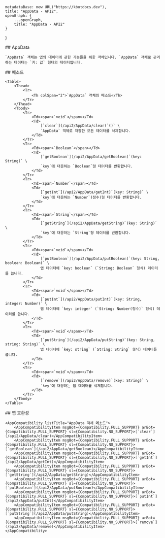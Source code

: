 
    metadataBase: new URL("https://kbotdocs.dev"),
    title: "AppData - API2",
    openGraph: {
        ...openGraph,
        title: "AppData - API2"
    }
}

<Section>
    ## AppData

    `AppData` 객체는 앱의 데이터에 관한 기능들을 위한 객체입니다. `AppData` 객체로 관리하는 데이터는 `키: 값` 형태의 데이터입니다.
</Section>
<Section>
    ## 메소드

    <Table>
        <Thead>
            <Tr>
                <Th colSpan="2">`AppData` 객체의 메소드</Th>
            </Tr>
        </Thead>
        <Tbody>
            <Tr>
                <Td><span>`void`</span></Td>
                <Td>
                    [`clear`](/api2/AppData/clear)`()` \
                    `AppData` 객체로 저장한 모든 데이터를 삭제합니다.
                </Td>
            </Tr>
            <Tr>
                <Td><span>`Boolean`</span></Td>
                <Td>
                    [`getBoolean`](/api2/AppData/getBoolean)`(key: String)` \
                    `key`에 대응하는 `Boolean`형 데이터를 반환합니다.
                </Td>
            </Tr>
            <Tr>
                <Td><span>`Number`</span></Td>
                <Td>
                    [`getInt`](/api2/AppData/getInt)`(key: String)` \
                    `key`에 대응하는 `Number`(정수)형 데이터를 반환합니다.
                </Td>
            </Tr>
            <Tr>
                <Td><span>`String`</span></Td>
                <Td>
                    [`getString`](/api2/AppData/getString)`(key: String)` \
                    `key`에 대응하는 `String`형 데이터를 반환합니다.
                </Td>
            </Tr>
            <Tr>
                <Td><span>`void`</span></Td>
                <Td>
                    [`putBoolean`](/api2/AppData/putBoolean)`(key: String, boolean: Boolean)` \
                    앱 데이터에 `key: boolean` (`String: Boolean` 형식) 데이터를 씁니다.
                </Td>
            </Tr>
            <Tr>
                <Td><span>`void`</span></Td>
                <Td>
                    [`putInt`](/api2/AppData/putInt)`(key: String, integer: Number)` \
                    앱 데이터에 `key: integer` (`String: Number(정수)` 형식) 데이터를 씁니다.
                </Td>
            </Tr>
            <Tr>
                <Td><span>`void`</span></Td>
                <Td>
                    [`putString`](/api2/AppData/putString)`(key: String, string: String)` \
                    앱 데이터에 `key: string` (`String: String` 형식) 데이터를 씁니다.
                </Td>
            </Tr>
            <Tr>
                <Td><span>`void`</span></Td>
                <Td>
                    [`remove`](/api2/AppData/remove)`(key: String)` \
                    `key`에 대응하는 앱 데이터를 삭제합니다.
                </Td>
            </Tr>
        </Tbody>
    </Table>
</Section>
<Section>
    ## 앱 호환성

    <AppCompatibility listTitle="AppData 객체 메소드">
        <AppCompatibilityItem msgBot={Compatibility.FULL_SUPPORT} arBot={Compatibility.FULL_SUPPORT} sl={Compatibility.NO_SUPPORT}>[`clear`](/api2/AppData/clear)</AppCompatibilityItem>
        <AppCompatibilityItem msgBot={Compatibility.FULL_SUPPORT} arBot={Compatibility.FULL_SUPPORT} sl={Compatibility.NO_SUPPORT}>[`getBoolean`](/api2/AppData/getBoolean)</AppCompatibilityItem>
        <AppCompatibilityItem msgBot={Compatibility.FULL_SUPPORT} arBot={Compatibility.FULL_SUPPORT} sl={Compatibility.NO_SUPPORT}>[`getInt`](/api2/AppData/getInt)</AppCompatibilityItem>
        <AppCompatibilityItem msgBot={Compatibility.FULL_SUPPORT} arBot={Compatibility.FULL_SUPPORT} sl={Compatibility.NO_SUPPORT}>[`getString`](/api2/AppData/getString)</AppCompatibilityItem>
        <AppCompatibilityItem msgBot={Compatibility.FULL_SUPPORT} arBot={Compatibility.FULL_SUPPORT} sl={Compatibility.NO_SUPPORT}>[`putBoolean`](/api2/AppData/putBoolean)</AppCompatibilityItem>
        <AppCompatibilityItem msgBot={Compatibility.FULL_SUPPORT} arBot={Compatibility.FULL_SUPPORT} sl={Compatibility.NO_SUPPORT}>[`putInt`](/api2/AppData/putInt)</AppCompatibilityItem>
        <AppCompatibilityItem msgBot={Compatibility.FULL_SUPPORT} arBot={Compatibility.FULL_SUPPORT} sl={Compatibility.NO_SUPPORT}>[`putString`](/api2/AppData/putString)</AppCompatibilityItem>
        <AppCompatibilityItem msgBot={Compatibility.FULL_SUPPORT} arBot={Compatibility.FULL_SUPPORT} sl={Compatibility.NO_SUPPORT}>[`remove`](/api2/AppData/remove)</AppCompatibilityItem>
    </AppCompatibility>
</Section>